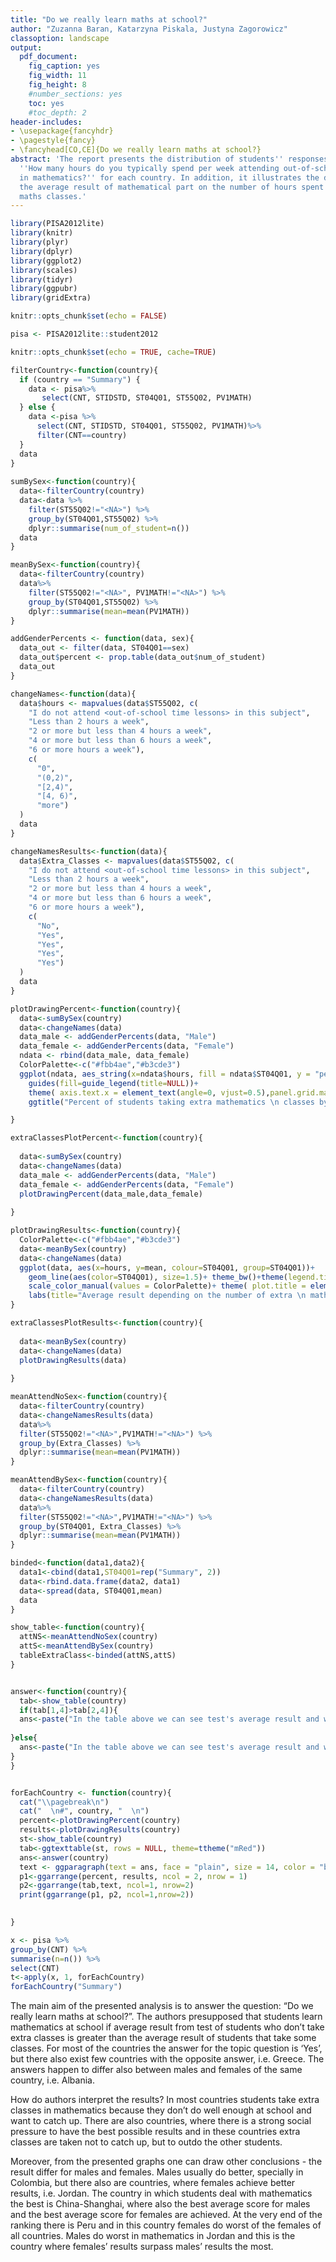 ---
title: "Do we really learn maths at school?"
author: "Zuzanna Baran, Katarzyna Piskala, Justyna Zagorowicz"
classoption: landscape
output:
  pdf_document:
    fig_caption: yes
    fig_width: 11
    fig_height: 8
    #number_sections: yes
    toc: yes
    #toc_depth: 2
header-includes:
- \usepackage{fancyhdr}
- \pagestyle{fancy}
- \fancyhead[CO,CE]{Do we really learn maths at school?}
abstract: 'The report presents the distribution of students'' responses to the question:
  ''How many hours do you typically spend per week attending out-of-school-time lessons
  in mathematics?'' for each country. In addition, it illustrates the dependence of
  the average result of mathematical part on the number of hours spent on additional
  maths classes.'
---

```{r setup, include=FALSE}
library(PISA2012lite)
library(knitr)
library(plyr)
library(dplyr)
library(ggplot2)
library(scales)
library(tidyr)
library(ggpubr)
library(gridExtra)

knitr::opts_chunk$set(echo = FALSE)
```

```{r}
pisa <- PISA2012lite::student2012
```

```{r message=FALSE, warning=FALSE, results="asis", fig.align   = 'center'}
knitr::opts_chunk$set(echo = TRUE, cache=TRUE)

filterCountry<-function(country){
  if (country == "Summary") {
    data <- pisa%>%
       select(CNT, STIDSTD, ST04Q01, ST55Q02, PV1MATH)
  } else {
    data <-pisa %>%
      select(CNT, STIDSTD, ST04Q01, ST55Q02, PV1MATH)%>%
      filter(CNT==country)
  }
  data
}
  
sumBySex<-function(country){
  data<-filterCountry(country) 
  data<-data %>%
    filter(ST55Q02!="<NA>") %>%
    group_by(ST04Q01,ST55Q02) %>%
    dplyr::summarise(num_of_student=n())
  data
}

meanBySex<-function(country){
  data<-filterCountry(country)
  data%>%
    filter(ST55Q02!="<NA>", PV1MATH!="<NA>") %>%
    group_by(ST04Q01,ST55Q02) %>%
    dplyr::summarise(mean=mean(PV1MATH))
}

addGenderPercents <- function(data, sex){
  data_out <- filter(data, ST04Q01==sex)
  data_out$percent <- prop.table(data_out$num_of_student)
  data_out
}

changeNames<-function(data){
  data$hours <- mapvalues(data$ST55Q02, c(
    "I do not attend <out-of-school time lessons> in this subject",
    "Less than 2 hours a week",
    "2 or more but less than 4 hours a week",
    "4 or more but less than 6 hours a week",
    "6 or more hours a week"),
    c(
      "0",
      "(0,2)",
      "[2,4)",
      "[4, 6)",
      "more")
  )
  data
}

changeNamesResults<-function(data){
  data$Extra_Classes <- mapvalues(data$ST55Q02, c(
    "I do not attend <out-of-school time lessons> in this subject",
    "Less than 2 hours a week",
    "2 or more but less than 4 hours a week",
    "4 or more but less than 6 hours a week",
    "6 or more hours a week"),
    c(
      "No",
      "Yes",
      "Yes",
      "Yes",
      "Yes")
  )
  data
}

plotDrawingPercent<-function(country){
  data<-sumBySex(country)
  data<-changeNames(data)
  data_male <- addGenderPercents(data, "Male")
  data_female <- addGenderPercents(data, "Female")
  ndata <- rbind(data_male, data_female)
  ColorPalette<-c("#fbb4ae","#b3cde3")
  ggplot(ndata, aes_string(x=ndata$hours, fill = ndata$ST04Q01, y = "percent")) +geom_bar(stat = "identity", position = "dodge") + theme_bw() +
    guides(fill=guide_legend(title=NULL))+
    theme( axis.text.x = element_text(angle=0, vjust=0.5),panel.grid.major = element_blank(),plot.title = element_text(hjust=0.5, vjust=1),axis.title.y = element_text(hjust=1, angle=0, vjust = 1)) +
    ggtitle("Percent of students taking extra mathematics \n classes by hours")+ xlab("Hours")+ylab("")+scale_fill_manual(values=ColorPalette)+ scale_y_continuous(labels = percent, breaks=c(seq(0.2,1,0.2 )),limits=c(0,1))

}

extraClassesPlotPercent<-function(country){
  
  data<-sumBySex(country)
  data<-changeNames(data)
  data_male <- addGenderPercents(data, "Male")
  data_female <- addGenderPercents(data, "Female")
  plotDrawingPercent(data_male,data_female)
  
}

plotDrawingResults<-function(country){
  ColorPalette<-c("#fbb4ae","#b3cde3")
  data<-meanBySex(country)
  data<-changeNames(data)
  ggplot(data, aes(x=hours, y=mean, colour=ST04Q01, group=ST04Q01))+    geom_point(aes(color=ST04Q01), shape=15, size=3)+
    geom_line(aes(color=ST04Q01), size=1.5)+ theme_bw()+theme(legend.title=element_blank())+
    scale_color_manual(values = ColorPalette)+ theme( plot.title = element_text(hjust=0.5)) +
    labs(title="Average result depending on the number of extra \n mathematics classes by hours",x="Hours", y = "Average score of the mathematical part")
}

extraClassesPlotResults<-function(country){
  
  data<-meanBySex(country)
  data<-changeNames(data)
  plotDrawingResults(data)
  
}

meanAttendNoSex<-function(country){
  data<-filterCountry(country)
  data<-changeNamesResults(data)
  data%>%
  filter(ST55Q02!="<NA>",PV1MATH!="<NA>") %>%
  group_by(Extra_Classes) %>%
  dplyr::summarise(mean=mean(PV1MATH))
}

meanAttendBySex<-function(country){
  data<-filterCountry(country)
  data<-changeNamesResults(data)
  data%>%
  filter(ST55Q02!="<NA>",PV1MATH!="<NA>") %>%
  group_by(ST04Q01, Extra_Classes) %>%
  dplyr::summarise(mean=mean(PV1MATH))
}

binded<-function(data1,data2){
  data1<-cbind(data1,ST04Q01=rep("Summary", 2))
  data<-rbind.data.frame(data2, data1)
  data<-spread(data, ST04Q01,mean)
  data
}

show_table<-function(country){
  attNS<-meanAttendNoSex(country)
  attS<-meanAttendBySex(country)
  tableExtraClass<-binded(attNS,attS)
}


answer<-function(country){
  tab<-show_table(country)
  if(tab[1,4]>tab[2,4]){
  ans<-paste("In the table above we can see test's average result and we can conclude that better results were achieved by students who don't attent extra maths classes.")
    
}else{
  ans<-paste("In the table above we can see test's average result and we can conclude that better results were achieved by students who attend extra maths classes.")
}
}


forEachCountry <- function(country){
  cat("\\pagebreak\n")
  cat("  \n#", country, "  \n")
  percent<-plotDrawingPercent(country)
  results<-plotDrawingResults(country)
  st<-show_table(country)
  tab<-ggtexttable(st, rows = NULL, theme=ttheme("mRed"))
  ans<-answer(country)
  text <- ggparagraph(text = ans, face = "plain", size = 14, color = "black")
  p1<-ggarrange(percent, results, ncol = 2, nrow = 1)
  p2<-ggarrange(tab,text, ncol=1, nrow=2)
  print(ggarrange(p1, p2, ncol=1,nrow=2))

  
}

x <- pisa %>%
group_by(CNT) %>%
summarise(n=n()) %>%
select(CNT)
t<-apply(x, 1, forEachCountry)
forEachCountry("Summary")
```

The main aim of the presented analysis is to answer the question: "Do we really learn maths at school?". The authors presupposed that students learn mathematics at school if average result from test of students who don't take extra classes is greater than the average result of students that take some classes. For most of the countries the answer for the topic question is 'Yes', but there also exist few countries with the opposite answer, i.e. Greece. The answers happen to differ also between males and females of the same country, i.e. Albania.

How do authors interpret the results? In most countries students take extra classes in mathematics because they don't do well enough at school and want to catch up. There are also countries, where there is a strong social pressure to have the best possible results and in these countries extra classes are taken not to catch up, but to outdo the other students.

Moreover, from the presented graphs one can draw other conclusions - the result differ for males and females. Males usually do better, specially in Colombia, but there also are countries, where females achieve better results, i.e. Jordan.
The country in which students deal with mathematics the best is China-Shanghai, where also the best average score for males and the best average score for females are achieved. At the very end of the ranking there is Peru and in this country females do worst of the females of all countries. Males do worst in mathematics in Jordan and this is the country where females' results surpass males' results the most.

